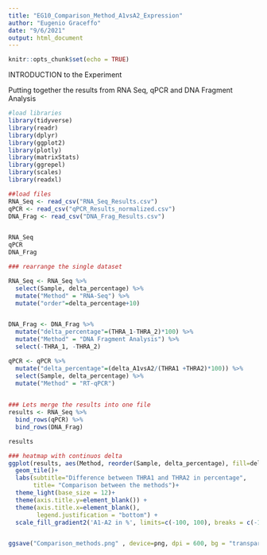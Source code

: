 ```yaml
---
title: "EG10_Comparison_Method_A1vsA2_Expression"
author: "Eugenio Graceffo"
date: "9/6/2021"
output: html_document
---
```


```r
knitr::opts_chunk$set(echo = TRUE)
```


INTRODUCTION to the Experiment

Putting together the results from RNA Seq, qPCR and DNA Fragment Analysis

```r
#load libraries
library(tidyverse)
library(readr)
library(dplyr)
library(ggplot2)
library(plotly)
library(matrixStats)
library(ggrepel)
library(scales)
library(readxl)

```


```r
##load files
RNA_Seq <- read_csv("RNA_Seq_Results.csv")
qPCR <- read_csv("qPCR_Results_normalized.csv")
DNA_Frag <- read_csv("DNA_Frag_Results.csv")


RNA_Seq 
qPCR 
DNA_Frag 

```
```r
### rearrange the single dataset 

RNA_Seq <- RNA_Seq %>%
  select(Sample, delta_percentage) %>%
  mutate("Method" = "RNA-Seq") %>%
  mutate("order"=delta_percentage+10)


DNA_Frag <- DNA_Frag %>%
  mutate("delta_percentage"=(THRA_1-THRA_2)*100) %>%
  mutate("Method" = "DNA Fragment Analysis") %>%
  select(-THRA_1, -THRA_2)

qPCR <- qPCR %>%
  mutate("delta_percentage"=(delta_A1vsA2/(THRA1 +THRA2)*100)) %>%
  select(Sample, delta_percentage) %>%
  mutate("Method" = "RT-qPCR")
  
```


```r
### Lets merge the results into one file
results <- RNA_Seq %>%
  bind_rows(qPCR) %>%
  bind_rows(DNA_Frag)

results

```



```r
### heatmap with continuos delta
ggplot(results, aes(Method, reorder(Sample, delta_percentage), fill=delta_percentage)) +
  geom_tile()+ 
  labs(subtitle="Difference between THRA1 and THRA2 in percentage", 
       title= "Comparison between the methods")+
  theme_light(base_size = 12)+
  theme(axis.title.y=element_blank()) +
  theme(axis.title.x=element_blank(),
        legend.justification = "bottom") +
  scale_fill_gradient2('A1-A2 in %', limits=c(-100, 100), breaks = c(-100, -50, 0, 50,  100),  low = "#56B4E9", high = "darksalmon", guide="colorbar")


ggsave("Comparison_methods.png" , device=png, dpi = 600, bg = "transparent", width = 20, height = 15, units = "cm" )


```








